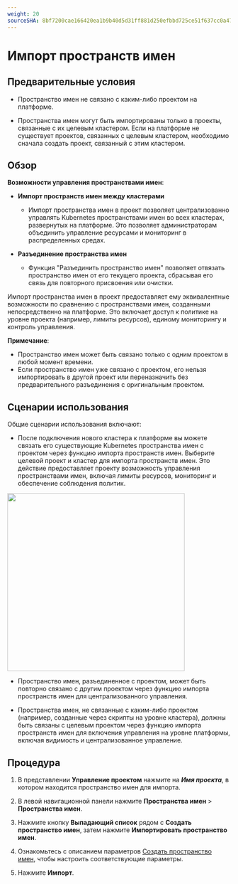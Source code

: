 ```yaml
---
weight: 20
sourceSHA: 8bf7200cae166420ea1b9b40d5d31ff881d250efbbd725ce51f637cc0a479159
---
```


# Импорт пространств имен

## Предварительные условия

- Пространство имен не связано с каким-либо проектом на платформе.

- Пространства имен могут быть импортированы только в проекты, связанные с их целевым кластером. Если на платформе не существует проектов, связанных с целевым кластером, необходимо сначала создать проект, связанный с этим кластером.

## Обзор

**Возможности управления пространствами имен**:

- **Импорт пространств имен между кластерами**
  - Импорт пространства имен в проект позволяет централизованно управлять Kubernetes пространствами имен во всех кластерах, развернутых на платформе. Это позволяет администраторам объединить управление ресурсами и мониторинг в распределенных средах.

- **Разъединение пространства имен**
  - Функция "Разъединить пространство имен" позволяет отвязать пространство имен от его текущего проекта, сбрасывая его связь для повторного присвоения или очистки.

Импорт пространства имен в проект предоставляет ему эквивалентные возможности по сравнению с пространствами имен, созданными непосредственно на платформе. Это включает доступ к политике на уровне проекта (например, лимиты ресурсов), единому мониторингу и контроль управления.

**Примечание**:

- Пространство имен может быть связано только с одним проектом в любой момент времени.
- Если пространство имен уже связано с проектом, его нельзя импортировать в другой проект или переназначить без предварительного разъединения с оригинальным проектом.

## Сценарии использования

Общие сценарии использования включают:

- После подключения нового кластера к платформе вы можете связать его существующие Kubernetes пространства имен с проектом через функцию импорта пространств имен. Выберите целевой проект и кластер для импорта пространств имен. Это действие предоставляет проекту возможность управления пространствами имен, включая лимиты ресурсов, мониторинг и обеспечение соблюдения политик.

<img src="../../../../en/developer/namespace/functions/assets/nsimport.svg" width="400" />

- Пространство имен, разъединенное с проектом, может быть повторно связано с другим проектом через функцию импорта пространств имен для централизованного управления.

- Пространства имен, не связанные с каким-либо проектом (например, созданные через скрипты на уровне кластера), должны быть связаны с целевым проектом через функцию импорта пространств имен для включения управления на уровне платформы, включая видимость и централизованное управление.

## Процедура

1. В представлении **Управление проектом** нажмите на ***Имя проекта***, в котором находится пространство имен для импорта.

2. В левой навигационной панели нажмите **Пространства имен** > **Пространства имен**.

3. Нажмите кнопку **Выпадающий список** рядом с **Создать пространство имен**, затем нажмите **Импортировать пространство имен**.

4. Ознакомьтесь с описанием параметров [Создать пространство имен](./create_namespace), чтобы настроить соответствующие параметры.

5. Нажмите **Импорт**.
